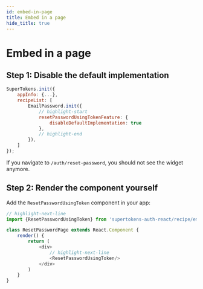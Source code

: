 ```yaml
---
id: embed-in-page
title: Embed in a page
hide_title: true
---
```



# Embed in a page 


## Step 1: Disable the default implementation 

<FrontendSDKTabs>
<TabItem value="reactjs">

```js
SuperTokens.init({
    appInfo: {...},
    recipeList: [
        EmailPassword.init({
            // highlight-start
            resetPasswordUsingTokenFeature: {
                disableDefaultImplementation: true
            },
            // highlight-end
        }),
    ]
});
```
</TabItem>
</FrontendSDKTabs>

If you navigate to `/auth/reset-password`, you should not see the widget anymore.


## Step 2: Render the component yourself 

Add the `ResetPasswordUsingToken` component in your app:

<FrontendSDKTabs>
<TabItem value="reactjs">

```js
// highlight-next-line
import {ResetPasswordUsingToken} from 'supertokens-auth-react/recipe/emailpassword';

class ResetPasswordPage extends React.Component {
    render() {
        return (
            <div>
                // highlight-next-line
                <ResetPasswordUsingToken/>
            </div>
        )
    }
}

```
</TabItem>
</FrontendSDKTabs>
